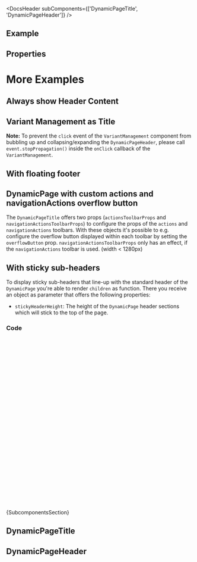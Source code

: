 
<Meta of={ComponentStories} />

<DocsHeader subComponents={['DynamicPageTitle', 'DynamicPageHeader']} />

## Example

<Canvas of={ComponentStories.Default} />

## Properties

<ControlsWithNote of={ComponentStories.Default} />

# More Examples

## Always show Header Content

<Canvas of={ComponentStories.AlwaysShowHeaderContent} />

## Variant Management as Title

**Note:** To prevent the `click` event of the `VariantManagement` component from bubbling up and collapsing/expanding the `DynamicPageHeader`, please call `event.stopPropagation()` inside the `onClick` callback of the `VariantManagement`.

<Canvas of={ComponentStories.WithVariants} />

## With floating footer

<Canvas of={ComponentStories.WithFloatingFooter} />

## DynamicPage with custom actions and navigationActions overflow button

The `DynamicPageTitle` offers two props (`actionsToolbarProps` and `navigationActionsToolbarProps`) to configure the props of the `actions` and `navigationActions` toolbars.
With these objects it's possible to e.g. configure the overflow button displayed within each toolbar by setting the `overflowButton` prop.
`navigationActionsToolbarProps` only has an effect, if the `navigationActions` toolbar is used. (width < 1280px)

<Canvas of={ComponentStories.WithCustomOverflowButton} />

## With sticky sub-headers

To display sticky sub-headers that line-up with the standard header of the `DynamicPage` you're able to render `children` as function.
There you receive an object as parameter that offers the following properties:

- `stickyHeaderHeight`: The height of the `DynamicPage` header sections which will stick to the top of the page.

<Canvas of={ComponentStories.StickySubHeaders} sourceState="none" />

### Code

```jsx
<DynamicPage {...props}>
  {({ stickyHeaderHeight }) => (
    <>
      <div
        style={{
          position: 'sticky',
          width: '100%',
          height: '4rem',
          background: 'lightgreen',
          top: `${stickyHeaderHeight}px`
        }}
      >
        Sticky Header
      </div>
      <div style={{ width: '100%', background: 'orange', height: '10rem' }}>Content</div>
      <div
        style={{
          position: 'sticky',
          width: '100%',
          height: '8rem',
          background: 'lightgreen',
          top: `calc(${stickyHeaderHeight}px + 4rem)`
        }}
      >
        Sticky Header 2
      </div>
      <div style={{ background: 'lightblue', height: '2000px', width: '100%' }}>Content</div>
    </>
  )}
</DynamicPage>
```

<Markdown>{SubcomponentsSection}</Markdown>

## DynamicPageTitle

<Description of={DynamicPageTitle} />

<ArgTypesWithNote of={DynamicPageTitle} />

## DynamicPageHeader

<Description of={DynamicPageHeader} />

<ArgTypesWithNote of={DynamicPageHeader} />

<Footer />
